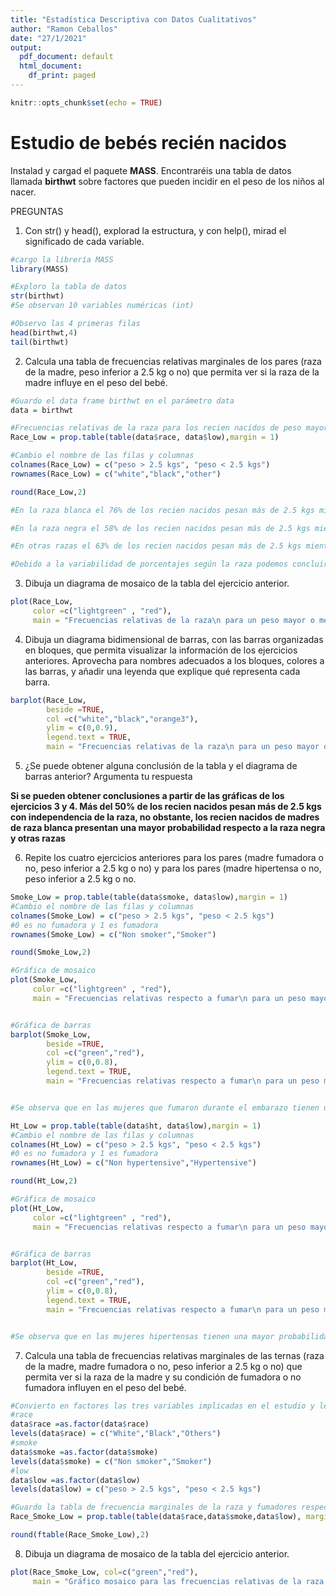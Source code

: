 ```yaml
---
title: "Estadística Descriptiva con Datos Cualitativos"
author: "Ramon Ceballos"
date: "27/1/2021"
output:
  pdf_document: default
  html_document:
    df_print: paged
---
```


```r
knitr::opts_chunk$set(echo = TRUE)
```

# Estudio de bebés recién nacidos

Instalad y cargad el paquete **MASS**. Encontraréis una tabla de datos llamada **birthwt** sobre factores que pueden incidir en el peso de los niños al nacer. 

PREGUNTAS

1. Con str() y head(), explorad la estructura, y con help(), mirad el significado de cada variable.

```r
#cargo la librería MASS 
library(MASS)

#Exploro la tabla de datos
str(birthwt)
#Se observan 10 variables numéricas (int)

#Observo las 4 primeras filas 
head(birthwt,4)
tail(birthwt)
```

2. Calcula una tabla de frecuencias relativas marginales de los pares (raza de la madre, peso inferior a 2.5 kg o no) que permita ver si la raza de la madre influye en el peso del bebé.

```r
#Guardo el data frame birthwt en el parámetro data
data = birthwt

#Frecuencias relativas de la raza para los recien nacidos de peso mayor o menor a 2.5 kg
Race_Low = prop.table(table(data$race, data$low),margin = 1)

#Cambio el nombre de las filas y columnas
colnames(Race_Low) = c("peso > 2.5 kgs", "peso < 2.5 kgs")
rownames(Race_Low) = c("white","black","other")

round(Race_Low,2)

#En la raza blanca el 76% de los recien nacidos pesan más de 2.5 kgs mientras que el 24% pesan menos de 2.5 kgs.

#En la raza negra el 58% de los recien nacidos pesan más de 2.5 kgs mientras que el 42% pesan menos de 2.5 kgs.

#En otras razas el 63% de los recien nacidos pesan más de 2.5 kgs mientras que el 37% pesan menos de 2.5 kgs.

#Debido a la variabilidad de porcentajes según la raza podemos concluir que la raza puede llegara influir en el peso final del recien nacido

```

3. Dibuja un diagrama de mosaico de la tabla del ejercicio anterior.

```r
plot(Race_Low, 
     color =c("lightgreen" , "red"),
     main = "Frecuencias relativas de la raza\n para un peso mayor o menor a 2.5 kgs")
```

4. Dibuja un diagrama bidimensional de barras, con las barras organizadas en bloques, que permita visualizar la información de los ejercicios anteriores. Aprovecha para nombres adecuados a los bloques, colores a las barras, y añadir una leyenda que explique qué representa cada barra.

```r
barplot(Race_Low, 
        beside =TRUE,
        col =c("white","black","orange3"),
        ylim = c(0,0.9),
        legend.text = TRUE,
        main = "Frecuencias relativas de la raza\n para un peso mayor o menor a 2.5 kgs")
```

5. ¿Se puede obtener alguna conclusión de la tabla y el diagrama de barras anterior? Argumenta tu respuesta

**Si se pueden obtener conclusiones a partir de las gráficas de los ejercicios 3 y 4. Más del 50% de los recien nacidos pesan más de 2.5 kgs con independencia de la raza, no obstante, los recien nacidos de madres de raza blanca presentan una mayor probabilidad respecto a la raza negra y otras razas **

6. Repite los cuatro ejercicios anteriores para los pares (madre fumadora o no, peso inferior a 2.5 kg o no) y para los pares (madre hipertensa o no, peso inferior a 2.5 kg o no.

```r
Smoke_Low = prop.table(table(data$smoke, data$low),margin = 1)
#Cambio el nombre de las filas y columnas
colnames(Smoke_Low) = c("peso > 2.5 kgs", "peso < 2.5 kgs")
#0 es no fumadora y 1 es fumadora
rownames(Smoke_Low) = c("Non smoker","Smoker")

round(Smoke_Low,2)

#Gráfica de mosaico
plot(Smoke_Low, 
     color =c("lightgreen" , "red"),
     main = "Frecuencias relativas respecto a fumar\n para un peso mayor o menor a 2.5 kgs")


#Gráfica de barras
barplot(Smoke_Low, 
        beside =TRUE,
        col =c("green","red"),
        ylim = c(0,0.8),
        legend.text = TRUE,
        main = "Frecuencias relativas respecto a fumar\n para un peso mayor o menor a 2.5 kgs")


#Se observa que en las mujeres que fumaron durante el embarazo tienen una mayor probabilidad (41%) de que el recien nacido pese menos de 2.5 kgs, respecto a las embarazadas que no fumaron (25%).

```

```r
Ht_Low = prop.table(table(data$ht, data$low),margin = 1)
#Cambio el nombre de las filas y columnas
colnames(Ht_Low) = c("peso > 2.5 kgs", "peso < 2.5 kgs")
#0 es no fumadora y 1 es fumadora
rownames(Ht_Low) = c("Non hypertensive","Hypertensive")

round(Ht_Low,2)

#Gráfica de mosaico
plot(Ht_Low, 
     color =c("lightgreen" , "red"),
     main = "Frecuencias relativas respecto a fumar\n para un peso mayor o menor a 2.5 kgs")


#Gráfica de barras
barplot(Ht_Low, 
        beside =TRUE,
        col =c("green","red"),
        ylim = c(0,0.8),
        legend.text = TRUE,
        main = "Frecuencias relativas respecto a fumar\n para un peso mayor o menor a 2.5 kgs")


#Se observa que en las mujeres hipertensas tienen una mayor probabilidad (58%) de que el recien nacido pese menos de 2.5 kgs, respecto a las embarazadas no hipertensas (29%).

```

7. Calcula una tabla de frecuencias relativas marginales de las ternas (raza de la madre, madre fumadora o no, peso inferior a 2.5 kg o no) que permita ver si la raza de la madre y su condición de fumadora o no fumadora influyen en el peso del bebé.

```r

#Convierto en factores las tres variables implicadas en el estudio y le cambio el nombre a los niveles
#race
data$race =as.factor(data$race)
levels(data$race) = c("White","Black","Others")
#smoke
data$smoke =as.factor(data$smoke)
levels(data$smoke) = c("Non smoker","Smoker")
#low
data$low =as.factor(data$low)
levels(data$low) = c("peso > 2.5 kgs", "peso < 2.5 kgs")

#Guardo la tabla de frecuencia marginales de la raza y fumadores respecto al peso mayor o no de 2.5kgs
Race_Smoke_Low = prop.table(table(data$race,data$smoke,data$low), margin = c(1,2))

round(ftable(Race_Smoke_Low),2)


```

8. Dibuja un diagrama de mosaico de la tabla del ejercicio anterior.

```r
plot(Race_Smoke_Low, col=c("green","red"),
     main = "Gráfico mosaico para las frecuencias relativas de la raza y fumar \n para el peso mayor o menor de 2.5 kg")
```


